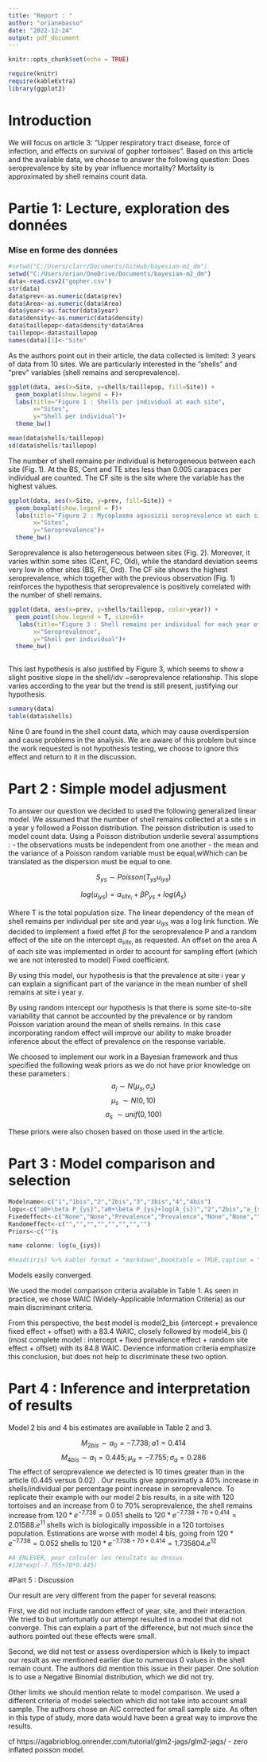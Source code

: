 ```yaml
---
title: "Report : "
author: "orianebasso"
date: "2022-12-24"
output: pdf_document
---
```


```r
knitr::opts_chunk$set(echo = TRUE)
```

```r
require(knitr)
require(kableExtra)
library(ggplot2)
```
# Introduction

We will focus on article 3: "Upper respiratory tract disease, force of infection, and effects on survival of gopher tortoises". Based on this article and the available data, we choose to answer the following question: Does seroprevalence by site by year influence mortality? Mortality is approximated by shell remains count data.


# Partie 1: Lecture, exploration des données

### Mise en forme des données

```r

#setwd("C:/Users/clarr/Documents/GitHub/bayesian-m2_dm")
setwd("C:/Users/orian/OneDrive/Documents/bayesian-m2_dm")
data<-read.csv2("gopher.csv")
str(data)
data$prev<-as.numeric(data$prev)
data$Area<-as.numeric(data$Area)
data$year<-as.factor(data$year)
data$density<-as.numeric(data$density)
data$taillepop<-data$density*data$Area
taillepop<-data$taillepop
names(data)[1]<-"Site"

```

As the authors point out in their article, the data collected is limited: 3 years of data from 10 sites. We are particularly interested in the "shells" and "prev" variables (shell remains and seroprevalence).


```r
ggplot(data, aes(x=Site, y=shells/taillepop, fill=Site)) + 
  geom_boxplot(show.legend = F)+
  labs(title="Figure 1 : Shells per individual at each site", 
       x="Sites",
       y="Shell per individual")+
  theme_bw()

mean(data$shells/taillepop)
sd(data$shells/taillepop)

```

The number of shell remains per individual is heterogeneous between each site (Fig. 1). At the BS, Cent and TE sites less than 0.005 carapaces per individual are counted. The CF site is the site where the variable has the highest values.

```r
ggplot(data, aes(x=Site, y=prev, fill=Site)) + 
  geom_boxplot(show.legend = F)+
  labs(title="Figure 2 : Mycoplasma agassizii seroprevalence at each site", 
       x="Sites",
       y="Seroprevalence")+
  theme_bw()
```

Seroprevalence is also heterogeneous between sites (Fig. 2). Moreover, it varies within some sites (Cent, FC, Old), while the standard deviation seems very low in other sites (BS, FE, Ord). The CF site shows the highest seroprevalence, which together with the previous observation (Fig. 1) reinforces the hypothesis that seroprevalence is positively correlated with the number of shell remains.

```r

ggplot(data, aes(x=prev, y=shells/taillepop, color=year)) + 
  geom_point(show.legend = T, size=6)+
   labs(title="Figure 3 : Shell remains per individual for each year of the study along Mycoplasma agassizii seroprevalence", 
       x="Seroprevalence",
       y="Shell per individual")+
  theme_bw()
  

```
This last hypothesis is also justified by Figure 3, which seems to show a slight positive slope in the shell/idv ~seroprevalence relationship. This slope varies according to the year but the trend is still present, justifying our hypothesis.

```r
summary(data)
table(data$shells)
``` 
Nine 0 are found in the shell count data, which may cause overdispersion and cause problems in the analysis. We are aware of this problem but since the work requested is not hypothesis testing, we choose to ignore this effect and return to it in the discussion.


# Part 2 : Simple model adjusment

To answer our question we decided to used the following generalized linear model.
We assumed that the number of shell remains collected at a site s in a year y followed a Poisson distribution. 
The poisson distribution is used to model count data. Using a Poisson distribution underlie several assumptions : 
   - the observations musts be independent from one another
   - the mean and the variance of a Poisson random variable must be equal,wWhich can be translated as the dispersion must be equal to one.

$$
S_{ys} \sim Poisson(T_{ys}u_{iys})
$$


$$
log(u_{iys})=a_{site_i}+\beta P_{ys}+log(A_{s})
$$

Where T is the total population size. The linear dependency of the mean of shell remains per individual per site and year $u_{iys}$ was a log link function.
We decided to implement a fixed effet $\beta$ for the seroprevalence P and a random effect of the site on the intercept $a_{site_i}$ as requested.
An offset on the area A of each site was implemented in order to account for sampling effort (which we are not interested to model) Fixed coefficient. 


By using this model, our hypothesis is that the prevalence at site i year y can explain a significant part of the variance in the mean number of shell remains at site i year y.

By using random intercept our hypothesis is that there is some site-to-site variability that cannot be accounted by the prevalence or by random Poisson variation around the mean of shells remains. In this case incorporating random effect will improve our ability to make broader inference about the effect of prevalence on the response variable. 

We choosed to implement our work in a Bayesian framework and thus specified the following weak priors as we do not have prior knowledge on these parameters :
$$
a_{j} \sim N(\mu_s,\sigma_s)
$$
$$
\mu_s ~ \sim N(0,10)
$$
$$
\sigma_s ~ \sim unif(0,100)
$$

These priors were also chosen based on those used in the article.

# Part 3 : Model comparison and selection

  
```r

Modelname<-c("1","1bis","2","2bis","3","3bis","4","4bis")
logu<-c("a0+\beta P_{ys}","a0+\beta P_{ys}+log(A_{s})","2","2bis","a_{site_i}","a_{site_i}+log(A_{s})","a_{site_i}+\beta P_{ys}","a_{site_i}+\beta P_{ys}+log(A_{s})")
Fixedeffect<-c("None","None","Prevalence","Prevalence","None","None","","")
Randomeffect<-c("","","","","","","","")
Priors<-c("")s

name colonne: log(u_{iys})

#head(iris) %>% kable( format = "markdown",booktable = TRUE,caption = "Ma table")


```
Models easily converged. 

We used the model comparison criteria available in Table 1. As seen in practice, we chose WAIC (Widely-Applicable Information Criteria) as our main discriminant criteria.

From this perspective, the best model is model2_bis (intercept + prevalence fixed effect + offset) with a 83.4 WAIC, closely followed by model4_bis () (most complete model : intercept + fixed prevalence effect + random site effect + offset) with its 84.8 WAIC. Devience information criteria emphasize this conclusion, but does not help to discriminate these two option.


# Part 4 : Inference and interpretation of results

Model 2 bis and 4 bis estimates are available in Table 2 and 3.


$$
M_{2 bis} \sim a_{0}= -7.738 ; a{1}=0.414
$$
$$
M_{4 bis} \sim a_{1}= 0.445 ; \mu_{a} =-7.755; \sigma_{a}=0.286
$$
The effect of seroprevalence we detected is 10 times greater than in the article (0.445 versus 0.02) . Our results give approximatly a 40% increase in shells/individual per percentage point increase in seroprevalence. To replicate their example with our model 2 bis results, in a site with 120 tortoises and an increase from 0 to 70% seroprevalence, the shell remains increase from $120 * e^{-7.738}=0.051$ shells to $120 * e^{-7.738+70*0.414}=2.01588.e^{11}$ shells wich is biologically impossible in a 120 tortoises population.
Estimations are worse with model 4 bis, going from $120 * e^{-7.738}=0.052$ shells to $120 * e^{-7.738+70*0.414}=1.735804.e^{12}$



```r
#A ENLEVER, pour calculer les resultats au dessus
#120*exp(-7.755+70*0.445)
```



#Part 5 :  Discussion

Our result are very different from the paper for several reasons: 

First, we did not include random effect of year, site, and their interaction. We tried to but unfortunatly our attempt resulted in a model that did not converge. This can explain a part of the difference, but not much since the authors pointed out these effects were small.

Second, we did not test or assess overdispersion which is likely to impact our result as we mentioned earlier due to numerous 0 values in the shell remain count. The authors did mention this issue in their paper. One solution is to use a Negative Binomial distribution, which we did not try.

Other limits we should mention relate to model comparison. We used a different criteria of model selection which did not take into account small sample. The authors chose an AIC corrected for small sample size.
As often in this type of study, more data would have been a great way to improve the results.

cf https://agabrioblog.onrender.com/tutorial/glm2-jags/glm2-jags/ - zero inflated poisson model.